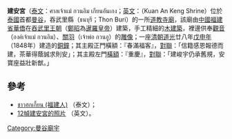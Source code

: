 {{multiple issues|
{{expand|time=2014-04-17T04:17:41+00:00}}
{{expert|time=2014-04-17T04:17:41+00:00}}
{{refimprove|time=2014-04-17T04:17:41+00:00}}
}}
'''建安宮'''（[[泰文|泰文]]：ศาลเจ้าแม่ กวนอิม เกียนอันเกง；[[英文|英文]]：（Kuan An Keng Shrine）位於[[泰國|泰國]]首都[[曼谷|曼谷]]，吞武里縣（ธนบุรี；Thon Buri）的一所[[道教|道教]][[寺廟|寺廟]]，該廟由[[中國|中國]][[福建省|福建省]][[華僑|華僑]]在[[吞武里王朝|吞武里王朝]]（[[鄭昭|鄭昭]]為[[暹羅|暹羅]][[皇帝|皇帝]]）建築，手工精細的[[木|木]][[建築|建築]]，裡邊供奉[[觀音|觀音]]（องค์เจ้าแม่ กวนอิม）、[[關羽|關羽]]（เจ้าพ่อ กวนอู）的[[雕像|雕像]]；一座[[清朝|清朝]][[道光|道光]]廿八年[[戊申年|戊申年]]（1848年）建造的[[銅|銅]][[鐘|鐘]]；其主殿正門橫額：『春滿福客』，[[對聯|對聯]]：「信籍感恩報德而建，茶華得蔭誠求則安」；其主殿左門[[橫額|橫額]]：『重慶』，[[對聯|對聯]]：「建峻宇仍承舊規，安寶座益壯新猷。」

== 參考 ==
* [https://th.wikipedia.org/wiki/%E0%B8%8A%E0%B8%B2%E0%B8%A7%E0%B8%AE%E0%B8%81%E0%B9%80%E0%B8%81%E0%B8%B5%E0%B9%89%E0%B8%A2%E0%B8%99 ชาวฮกเกี้ยน (福建人)] {{Wayback|url=https://th.wikipedia.org/wiki/%E0%B8%8A%E0%B8%B2%E0%B8%A7%E0%B8%AE%E0%B8%81%E0%B9%80%E0%B8%81%E0%B8%B5%E0%B9%89%E0%B8%A2%E0%B8%99 |date=20210511191546 }} （泰文）；
* [http://www.painaidii.com/business/141679/kuan-an-keng-shrine-10600/lang/en/ 12幀建安宮的照片] {{Wayback|url=http://www.painaidii.com/business/141679/kuan-an-keng-shrine-10600/lang/en/ |date=20160304231610 }} （英文）。

[[Category:曼谷廟宇|Category:曼谷廟宇]]
